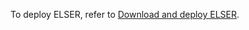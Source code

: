 


To deploy ELSER, refer to 
[Download and deploy ELSER](((ml-docs))/ml-nlp-elser.html#download-deploy-elser).

